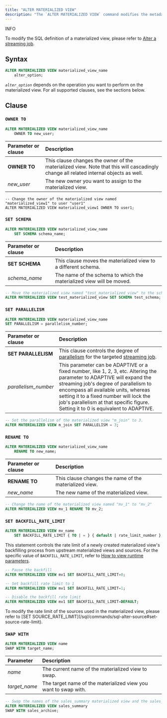 ```yaml
---
title: "ALTER MATERIALIZED VIEW"
description: "The `ALTER MATERIALIZED VIEW` command modifies the metadata of a materialized view. To use this command, you must own the materialized view."
---
```


<Note>
INFO

To modify the SQL definition of a materialized view, please refer to [Alter a streaming job](/operate/alter-streaming).
</Note>

## Syntax

```sql
ALTER MATERIALIZED VIEW materialized_view_name
    alter_option;
```

_`alter_option`_ depends on the operation you want to perform on the materialized view. For all supported clauses, see the sections below.

## Clause

### `OWNER TO`

```sql
ALTER MATERIALIZED VIEW materialized_view_name
    OWNER TO new_user;
```

| Parameter or clause | Description                                                                                                                          |
| :------------------ | :----------------------------------------------------------------------------------------------------------------------------------- |
| **OWNER TO**        | This clause changes the owner of the materialized view. Note that this will cascadingly change all related internal objects as well. |
| _new\_user_         | The new owner you want to assign to the materialized view.                                                                           |

```
-- Change the owner of the materialized view named "materialized_view1" to user "user1"
ALTER MATERIALIZED VIEW materialized_view1 OWNER TO user1;
```

### `SET SCHEMA`

```sql
ALTER MATERIALIZED VIEW materialized_view_name
    SET SCHEMA schema_name;
```

| Parameter or clause | Description                                                          |
| :------------------ | :------------------------------------------------------------------- |
| **SET SCHEMA**      | This clause moves the materialized view to a different schema.       |
| _schema\_name_      | The name of the schema to which the materialized view will be moved. |

```sql
-- Move the materialized view named "test_materialized_view" to the schema named "test_schema"
ALTER MATERIALIZED VIEW test_materialized_view SET SCHEMA test_schema;
```

### `SET PARALLELISM`

```sql
ALTER MATERIALIZED VIEW materialized_view_name
SET PARALLELISM = parallelism_number;
```

| Parameter or clause   | Description                                                                                                                                                                                                                                                                                                                              |
| :-------------------- | :--------------------------------------------------------------------------------------------------------------------------------------------------------------------------------------------------------------------------------------------------------------------------------------------------------------------------------------- |
| **SET PARALLELISM**   | This clause controls the degree of [parallelism](/reference/key-concepts#parallelism) for the targeted [streaming job](/reference/key-concepts#streaming-queries).                                                                                                                                                                  |
| _parallelism\_number_ | This parameter can be ADAPTIVE or a fixed number, like 1, 2, 3, etc. Altering the parameter to ADAPTIVE will expand the streaming job's degree of parallelism to encompass all available units, whereas setting it to a fixed number will lock the job's parallelism at that specific figure. Setting it to 0 is equivalent to ADAPTIVE. |

```sql
-- Set the parallelism of the materialized view "m_join" to 3.
ALTER MATERIALIZED VIEW m_join SET PARALLELISM = 3;
```

### `RENAME TO`

```sql
ALTER MATERIALIZED VIEW materialized_view_name
    RENAME TO new_name;
```

| Parameter or clause | Description                                            |
| :------------------ | :----------------------------------------------------- |
| **RENAME TO**       | This clause changes the name of the materialized view. |
| _new\_name_         | The new name of the materialized view.                 |

```sql
-- Change the name of the materialized view named "mv_1" to "mv_2"
ALTER MATERIALIZED VIEW mv_1 RENAME TO mv_2;
```

### `SET BACKFILL_RATE_LIMIT`

```sql
ALTER MATERIALIZED VIEW mv_name
    SET BACKFILL_RATE_LIMIT { TO | = } { default | rate_limit_number };
```

This statement controls the rate limit of a newly created materialized view's backfilling process from upstream materialized views and sources.
For the specific value of `BACKFILL_RATE_LIMIT`, refer to [How to view runtime parameters](/operate/view-configure-runtime-parameters/#how-to-view-runtime-parameters).

```sql Examples
-- Pause the backfill
ALTER MATERIALIZED VIEW mv1 SET BACKFILL_RATE_LIMIT=0;

-- Set backfill rate limit to 1
ALTER MATERIALIZED VIEW mv1 SET BACKFILL_RATE_LIMIT=1;

-- Disable the backfill rate limit
ALTER MATERIALIZED VIEW mv1 SET BACKFILL_RATE_LIMIT=DEFAULT;
```

<Note>
To modify the rate limit of the sources used in the materialized view, please refer to [SET SOURCE_RATE_LIMIT](/sql/commands/sql-alter-source#set-source-rate-limit).
</Note>

### `SWAP WITH`

```sql
ALTER MATERIALIZED VIEW name
SWAP WITH target_name;
```

| Parameter | Description |
| :-------- | :---------- |
| _name_ | The current name of the materialized view to swap. |
| _target_name_ | The target name of the materialized view you want to swap with. |

```sql
-- Swap the names of the sales_summary materialized view and the sales_archive materialized view.
ALTER MATERIALIZED VIEW sales_summary
SWAP WITH sales_archive;
```